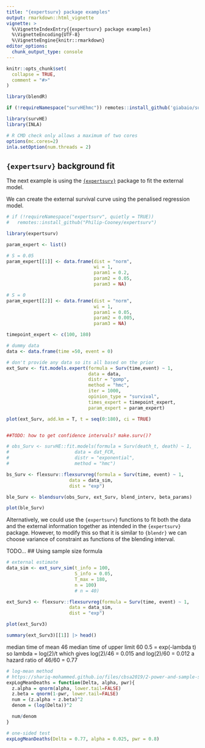```yaml
---
title: "{expertsurv} package examples"
output: rmarkdown::html_vignette
vignette: >
  %\VignetteIndexEntry{{expertsurv} package examples}
  %\VignetteEncoding{UTF-8}
  %\VignetteEngine{knitr::rmarkdown}
editor_options: 
  chunk_output_type: console
---
```


```r
knitr::opts_chunk$set(
  collapse = TRUE,
  comment = "#>"
)
```

```r
library(blendR)
```


```r
if (!requireNamespace("survHEhmc")) remotes::install_github('giabaio/survHEhmc')
```

```r
library(survHE)
library(INLA)
```

```r
# R CMD check only allows a maximum of two cores
options(mc.cores=2)
inla.setOption(num.threads = 2)
```

## `{expertsurv}` background fit

The next example is using the [`{expertsurv}`](https://github.com/Philip-Cooney/expertsurv) package to fit the external model.

We can create the external survival curve using the penalised regression model.

```r
# if (!requireNamespace("expertsurv", quietly = TRUE)) 
#   remotes::install_github("Philip-Cooney/expertsurv")

library(expertsurv)

param_expert <- list()

# S = 0.05
param_expert[[1]] <- data.frame(dist = "norm",
                                wi = 1,
                                param1 = 0.2,
                                param2 = 0.05,
                                param3 = NA)

# S = 0
param_expert[[2]] <- data.frame(dist = "norm",
                                wi = 1,
                                param1 = 0.05,
                                param2 = 0.005,
                                param3 = NA)

timepoint_expert <- c(100, 180)

# dummy data
data <- data.frame(time =50, event = 0)

# don't provide any data so its all based on the prior
ext_Surv <- fit.models.expert(formula = Surv(time,event) ~ 1,
                              data = data,
                              distr = "gomp",
                              method = "hmc",
                              iter = 1000,
                              opinion_type = "survival",
                              times_expert = timepoint_expert, 
                              param_expert = param_expert)

plot(ext_Surv, add.km = T, t = seq(0:180), ci = TRUE)


##TODO: how to get confidence intervals? make.surv()?

# obs_Surv <- survHE::fit.models(formula = Surv(death_t, death) ~ 1,
#                        data = dat_FCR,
#                        distr = "exponential",
#                        method = "hmc")

bs_Surv <- flexsurv::flexsurvreg(formula = Surv(time, event) ~ 1,
                       data = data_sim,
                       dist = "exp")

ble_Surv <- blendsurv(obs_Surv, ext_Surv, blend_interv, beta_params)

plot(ble_Surv)
```

Alternatively, we could use the `{expertsurv}` functions to fit both the data and the external information together as intended in the `{expertsurv}` package.
However, to modify this so that it is similar to `{blendr}` we can choose variance of constraint as functions of the blending interval.


TODO...
## Using sample size formula

```r
# external estimate
data_sim <- ext_surv_sim(t_info = 100,
                         S_info = 0.05,
                         T_max = 180,
                         n = 100)
                         # n = 40)
```

```r
ext_Surv3 <- flexsurv::flexsurvreg(formula = Surv(time, event) ~ 1,
                       data = data_sim,
                       dist = "exp")
```

```r
plot(ext_Surv3)
```

```r
summary(ext_Surv3)[[1]] |> head()
```

median time of mean 46
median time of upper limit 60
0.5 = exp(-lambda t) so lambda = log(2)/t
which gives log(2)/46 = 0.015 and log(2)/60 = 0.012
a hazard ratio of 46/60 = 0.77

```r
# log-mean method
# https://shariq-mohammed.github.io/files/cbsa2019/2-power-and-sample-size.html
expLogMeanDeaths = function(Delta, alpha, pwr){
  z.alpha = qnorm(alpha, lower.tail=FALSE)
  z.beta = qnorm(1-pwr, lower.tail=FALSE)
  num = (z.alpha + z.beta)^2
  denom = (log(Delta))^2

  num/denom
}
```

```r
# one-sided test
expLogMeanDeaths(Delta = 0.77, alpha = 0.025, pwr = 0.8)
```


